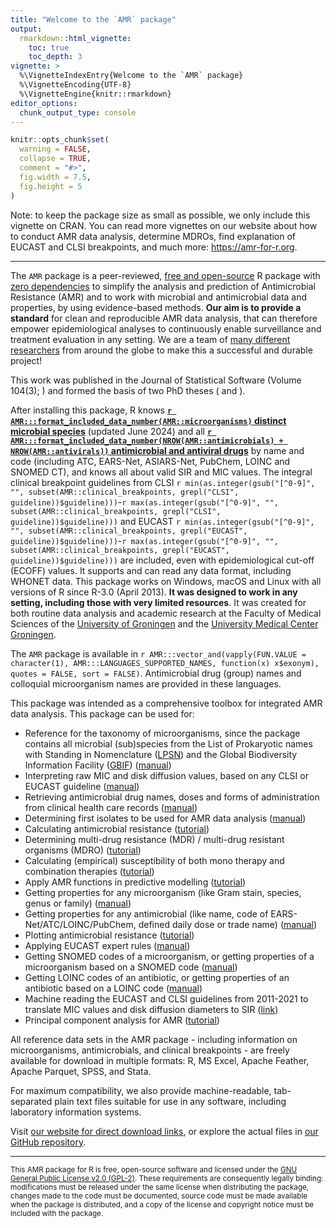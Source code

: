 ```yaml
---
title: "Welcome to the `AMR` package"
output: 
  rmarkdown::html_vignette:
    toc: true
    toc_depth: 3
vignette: >
  %\VignetteIndexEntry{Welcome to the `AMR` package}
  %\VignetteEncoding{UTF-8}
  %\VignetteEngine{knitr::rmarkdown}
editor_options: 
  chunk_output_type: console
---
```


```r
knitr::opts_chunk$set(
  warning = FALSE,
  collapse = TRUE,
  comment = "#>",
  fig.width = 7.5,
  fig.height = 5
)
```

Note: to keep the package size as small as possible, we only include this vignette on CRAN. You can read more vignettes on our website about how to conduct AMR data analysis, determine MDROs, find explanation of EUCAST and CLSI breakpoints, and much more: <https://amr-for-r.org>.

----

The `AMR` package is a peer-reviewed, [free and open-source](https://amr-for-r.org/#copyright) R package with [zero dependencies](https://en.wikipedia.org/wiki/Dependency_hell) to simplify the analysis and prediction of Antimicrobial Resistance (AMR) and to work with microbial and antimicrobial data and properties, by using evidence-based methods. **Our aim is to provide a standard** for clean and reproducible AMR data analysis, that can therefore empower epidemiological analyses to continuously enable surveillance and treatment evaluation in any setting. We are a team of [many different researchers](https://amr-for-r.org/authors.html) from around the globe to make this a successful and durable project!

This work was published in the Journal of Statistical Software (Volume 104(3); \doi{10.18637/jss.v104.i03}) and formed the basis of two PhD theses (\doi{10.33612/diss.177417131} and \doi{10.33612/diss.192486375}).

After installing this package, R knows [**`r AMR:::format_included_data_number(AMR::microorganisms)` distinct microbial species**](https://amr-for-r.org/reference/microorganisms.html) (updated June 2024) and all [**`r AMR:::format_included_data_number(NROW(AMR::antimicrobials) + NROW(AMR::antivirals))` antimicrobial and antiviral drugs**](https://amr-for-r.org/reference/antimicrobials.html) by name and code (including ATC, EARS-Net, ASIARS-Net, PubChem, LOINC and SNOMED CT), and knows all about valid SIR and MIC values. The integral clinical breakpoint guidelines from CLSI `r min(as.integer(gsub("[^0-9]", "", subset(AMR::clinical_breakpoints, grepl("CLSI", guideline))$guideline)))`-`r max(as.integer(gsub("[^0-9]", "", subset(AMR::clinical_breakpoints, grepl("CLSI", guideline))$guideline)))` and EUCAST `r min(as.integer(gsub("[^0-9]", "", subset(AMR::clinical_breakpoints, grepl("EUCAST", guideline))$guideline)))`-`r max(as.integer(gsub("[^0-9]", "", subset(AMR::clinical_breakpoints, grepl("EUCAST", guideline))$guideline)))` are included, even with epidemiological cut-off (ECOFF) values. It supports and can read any data format, including WHONET data. This package works on Windows, macOS and Linux with all versions of R since R-3.0 (April 2013). **It was designed to work in any setting, including those with very limited resources**. It was created for both routine data analysis and academic research at the Faculty of Medical Sciences of the [University of Groningen](https://www.rug.nl) and the [University Medical Center Groningen](https://www.umcg.nl).

The `AMR` package is available in `r AMR:::vector_and(vapply(FUN.VALUE = character(1), AMR:::LANGUAGES_SUPPORTED_NAMES, function(x) x$exonym), quotes = FALSE, sort = FALSE)`. Antimicrobial drug (group) names and colloquial microorganism names are provided in these languages.

This package was intended as a comprehensive toolbox for integrated AMR data analysis. This package can be used for:

  * Reference for the taxonomy of microorganisms, since the package contains all microbial (sub)species from the List of Prokaryotic names with Standing in Nomenclature ([LPSN](https://lpsn.dsmz.de)) and the Global Biodiversity Information Facility ([GBIF](https://www.gbif.org)) ([manual](https://amr-for-r.org/reference/mo_property.html))
  * Interpreting raw MIC and disk diffusion values, based on any CLSI or EUCAST guideline ([manual](https://amr-for-r.org/reference/as.sir.html))
  * Retrieving antimicrobial drug names, doses and forms of administration from clinical health care records ([manual](https://amr-for-r.org/reference/ab_from_text.html))
  * Determining first isolates to be used for AMR data analysis ([manual](https://amr-for-r.org/reference/first_isolate.html))
  * Calculating antimicrobial resistance ([tutorial](https://amr-for-r.org/articles/AMR.html))
  * Determining multi-drug resistance (MDR) / multi-drug resistant organisms (MDRO) ([tutorial](https://amr-for-r.org/reference/mdro.html))
  * Calculating (empirical) susceptibility of both mono therapy and combination therapies ([tutorial](https://amr-for-r.org/articles/AMR.html))
  * Apply AMR functions in predictive modelling ([tutorial](https://amr-for-r.org/articles/AMR_with_tidymodels.html))
  * Getting properties for any microorganism (like Gram stain, species, genus or family) ([manual](https://amr-for-r.org/reference/mo_property.html))
  * Getting properties for any antimicrobial (like name, code of EARS-Net/ATC/LOINC/PubChem, defined daily dose or trade name) ([manual](https://amr-for-r.org/reference/ab_property.html))
  * Plotting antimicrobial resistance ([tutorial](https://amr-for-r.org/articles/AMR.html))
  * Applying EUCAST expert rules ([manual](https://amr-for-r.org/reference/eucast_rules.html))
  * Getting SNOMED codes of a microorganism, or getting properties of a microorganism based on a SNOMED code ([manual](https://amr-for-r.org/reference/mo_property.html))
  * Getting LOINC codes of an antibiotic, or getting properties of an antibiotic based on a LOINC code ([manual](https://amr-for-r.org/reference/ab_property.html))
  * Machine reading the EUCAST and CLSI guidelines from 2011-2021 to translate MIC values and disk diffusion diameters to SIR ([link](https://amr-for-r.org/articles/datasets.html))
  * Principal component analysis for AMR ([tutorial](https://amr-for-r.org/articles/PCA.html))
  
All reference data sets in the AMR package - including information on microorganisms, antimicrobials, and clinical breakpoints - are freely available for download in multiple formats: R, MS Excel, Apache Feather, Apache Parquet, SPSS, and Stata.

For maximum compatibility, we also provide machine-readable, tab-separated plain text files suitable for use in any software, including laboratory information systems.

Visit [our website for direct download links](https://amr-for-r.org/articles/datasets.html), or explore the actual files in [our GitHub repository](https://github.com/msberends/AMR/tree/main/data-raw/datasets).

----

<small>
This AMR package for R is free, open-source software and licensed under the [GNU General Public License v2.0 (GPL-2)](https://amr-for-r.org/LICENSE-text.html). These requirements are consequently legally binding: modifications must be released under the same license when distributing the package, changes made to the code must be documented, source code must be made available when the package is distributed, and a copy of the license and copyright notice must be included with the package.
</small>
